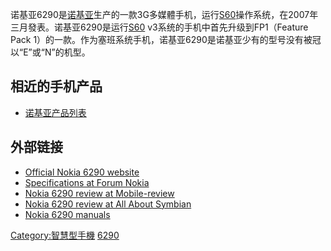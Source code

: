 {{unreferenced|time=2015-05-13T07:10:22+00:00}}
{{Infobox Mobile
| name = Nokia 6290
| image = 6290.JPG
| imagesize = 150px
| manufacturer = [[诺基亚|诺基亚]] [[Nokia|Nokia]]
| carrier = 
| available = 2007年第一季度
| screen = 2,2"彩屏,[[TFT|TFT]],240x320像素,1600万色
| exterior_screen = 1,36寸[[TFT|TFT]]彩屏,128x160像素,262144色
| camera = 200万像素(CMOS) 带有闪光灯, 四倍数码变焦
| 2nd_camera = 300万像素 两倍数码变焦
| operatingsystem = [[Series_60|Symbian OS (9.2) + S60 3rd Edition Feature Pack 1]]
| input = 数字键盘
| cpu =
| ringtone = 支持
| memory = (RAM)64/20 MB, (ROM)128/45 MB
| memory_card = [[microSD|microSD]]
| networks = [[GSM|GSM]] 850/900/1800/1900 MHz, [[GPRS|GPRS]], [[Enhanced_Data_Rates_for_GSM_Evolution|EDGE]], [[WCDMA|WCDMA]](2100MHz)
| battery = BL-5F锂电池 (950 毫安时), 通话时间: 3.5 小时, 待机时间 :11 天 (=260 小时)
| connectivity = 蓝牙2.0, 红外线, 数据线缆, 支持Java MIDP 2.0
| size = 94x50x20.8 mm
| form = 摺疊式
| weight = 115 g
| music = Mp3,MIDI tones,AMR,(WB-AMR),True Tones,WAV,AAC, eAAC+, RealAudio
| Predecessor =  
| Successor = 
}}

诺基亚6290是[[诺基亚|诺基亚]]生产的一款3G多媒體手机，运行[[S60|S60]]操作系统，在2007年三月發表。诺基亚6290是运行[[S60|S60]] v3系统的手机中首先升级到FP1（Feature Pack 1）的一款。作为塞班系统手机，诺基亚6290是诺基亚少有的型号没有被冠以“E”或“N”的机型。

==相近的手机产品==
* [[诺基亚产品列表|诺基亚产品列表]]

==外部链接==
* [https://web.archive.org/web/20070114183204/http://www.europe.nokia.com/A4254249 Official Nokia 6290 website]
* [https://web.archive.org/web/20070329164136/http://www.forum.nokia.com/devices/6290 Specifications at Forum Nokia]
* [http://www.mobile-review.com/review/nokia-6290-en.shtml Nokia 6290 review at Mobile-review]{{Wayback|url=http://www.mobile-review.com/review/nokia-6290-en.shtml |date=20150518081612 }}
* [http://www.allaboutsymbian.com/reviews/item/Nokia_6290_Review.php Nokia 6290 review at All About Symbian]{{Wayback|url=http://www.allaboutsymbian.com/reviews/item/Nokia_6290_Review.php |date=20150518221354 }}
* [https://web.archive.org/web/20141228204830/http://www.manual-archives.com/Mobile_Telephones/Nokia/6290-L21350.html Nokia 6290 manuals]

{{Mobile-stub}}

{{Nokia phones}}


[[Category:智慧型手機|Category:智慧型手機]]
[[Category:诺基亚手机|6290]]